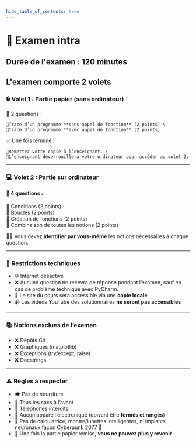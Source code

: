 ```yaml
---
hide_table_of_contents: true
---
```



# 📝 Examen intra

## Durée de l'examen : 120 minutes
## L'examen comporte 2 volets

### 🔒 Volet 1 : Partie papier (sans ordinateur)
📄 2 questions :

    🔹Trace d’un programme **sans appel de fonction** (2 points) \
    🔹Trace d’un programme **avec appel de fonction** (2 points)

✅ Une fois terminé :

    🔹Remettez votre copie à l’enseignant. \
    🔹L’enseignant déverrouillera votre ordinateur pour accéder au volet 2.

---
### 💻 Volet 2 : Partie sur ordinateur

#### 🧠 4 questions :
🔸 Conditions (2 points) \
🔸 Boucles (2 points) \
🔸 Création de fonctions (2 points) \
🔸 Combinaison de toutes les notions (2 points)

🕵️‍♂️ Vous devez **identifier par vous-même** les notions nécessaires à chaque question.

---

### 🚫 Restrictions techniques
- 🌐 Internet désactivé
- ❌ Aucune question ne recevra de réponse pendant l’examen, sauf en cas de problème technique avec PyCharm.
- 📁 Le site du cours sera accessible via une **copie locale**
- 📹 Les vidéos YouTube des solutionnaires **ne seront pas accessibles**

---
### 📚 Notions exclues de l’examen
- ❌ Dépôts Git
- ❌ Graphiques (matplotlib)
- ❌ Exceptions (try/except, raise)
- ❌ Docstrings

---
### ⚠️ Règles à respecter
- 🍽️ Pas de nourriture
- 🎒 Tous les sacs à l’avant
- 📵 Téléphones interdits
- 🔌 Aucun appareil électronique (doivent être **fermés et rangés**)
- 🧮 Pas de calculatrice, montre/lunettes intelligentes, ni implants neuronaux façon Cyberpunk 2077 🤖
- 🚫 Une fois la partie papier remise, **vous ne pouvez plus y revenir**
